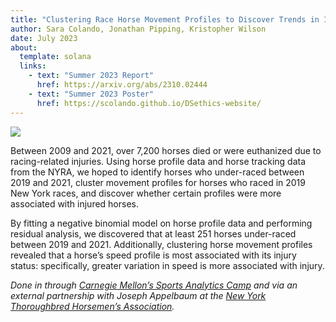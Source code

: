 ```yaml
---
title: "Clustering Race Horse Movement Profiles to Discover Trends in Injured Horses"
author: Sara Colando, Jonathan Pipping, Kristopher Wilson
date: July 2023
about:
  template: solana
  links:
    - text: "Summer 2023 Report"
      href: https://arxiv.org/abs/2310.02444
    - text: "Summer 2023 Poster"
      href: https://scolando.github.io/DSethics-website/
---
```


![](featured.png)

Between 2009 and 2021, over 7,200 horses died or were euthanized due to racing-related injuries. Using horse profile data and horse tracking data from the NYRA, we hoped to identify horses who under-raced between 2019 and 2021, cluster movement profiles for horses who raced in 2019 New York races, and discover whether certain profiles were more associated with injured horses.

By fitting a negative binomial model on horse profile data and performing residual analysis, we discovered that at least 251 horses under-raced between 2019 and 2021. Additionally, clustering horse movement profiles revealed that a horse's speed profile is most associated with its injury status: specifically, greater variation in speed is more associated with injury.

*Done in through [Carnegie Mellon's Sports Analytics Camp](https://www.stat.cmu.edu/cmsac/) and via an external partnership with Joseph Appelbaum at the [New York Thoroughbred Horsemen's Association](https://nytha.com).*
